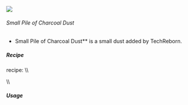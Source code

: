 ![](/mods/techreborn/small_pile_of_charcoal_dust.png)

###### Small Pile of Charcoal Dust

- Small Pile of Charcoal Dust** is a small dust added by
        TechReborn.


##### Recipe

<Mcitem id="minecraft:crafting_table"/> recipe: \\\\
<Recipe recipe=" input air air air input air techreborn:charcoal_dust
air input air air air output techreborn:small_pile_of_charcoal_dust,4
"/>

\\\\

##### Usage

<Recipe recipe=" input techreborn:small_pile_of_charcoal_dust
techreborn:small_pile_of_charcoal_dust air input
techreborn:small_pile_of_charcoal_dust
techreborn:small_pile_of_charcoal_dust air input air air air output
techreborn:charcoal_dust "/>
